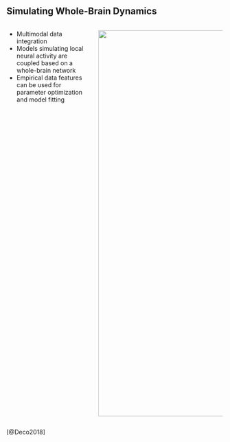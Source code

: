 ## Simulating Whole-Brain Dynamics
:::: {.columns}

::: {.column width=40%}
- Multimodal data integration
- Models simulating local neural activity are coupled based on a whole-brain network
- Empirical data features can be used for parameter optimization and model fitting
:::

::: {.column width=60%}
![](https://ars.els-cdn.com/content/image/1-s2.0-S0960982218310455-gr1_lrg.jpg){width=900px fig-align="right"}
:::
::::

::: {.citations}
[@Deco2018]
:::



